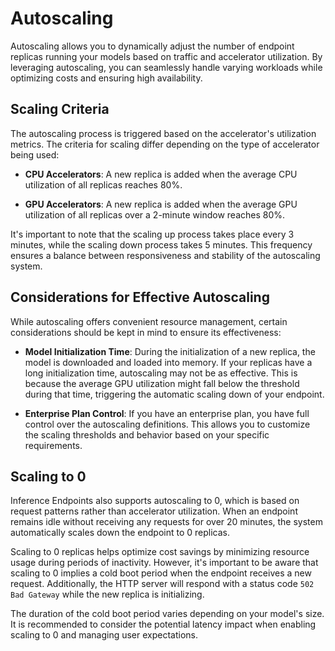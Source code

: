 # Autoscaling

Autoscaling allows you to dynamically adjust the number of endpoint replicas running your models based on traffic and accelerator utilization. By leveraging autoscaling, you can seamlessly handle varying workloads while optimizing costs and ensuring high availability.

## Scaling Criteria

The autoscaling process is triggered based on the accelerator's utilization metrics. The criteria for scaling differ depending on the type of accelerator being used:

- **CPU Accelerators**: A new replica is added when the average CPU utilization of all replicas reaches 80%.

- **GPU Accelerators**: A new replica is added when the average GPU utilization of all replicas over a 2-minute window reaches 80%.

It's important to note that the scaling up process takes place every 3 minutes, while the scaling down process takes 5 minutes. This frequency ensures a balance between responsiveness and stability of the autoscaling system.

## Considerations for Effective Autoscaling

While autoscaling offers convenient resource management, certain considerations should be kept in mind to ensure its effectiveness:

- **Model Initialization Time**: During the initialization of a new replica, the model is downloaded and loaded into memory. If your replicas have a long initialization time, autoscaling may not be as effective. This is because the average GPU utilization might fall below the threshold during that time, triggering the automatic scaling down of your endpoint.

- **Enterprise Plan Control**: If you have an enterprise plan, you have full control over the autoscaling definitions. This allows you to customize the scaling thresholds and behavior based on your specific requirements.

## Scaling to 0

Inference Endpoints also supports autoscaling to 0, which is based on request patterns rather than accelerator utilization. When an endpoint remains idle without receiving any requests for over 20 minutes, the system automatically scales down the endpoint to 0 replicas.

Scaling to 0 replicas helps optimize cost savings by minimizing resource usage during periods of inactivity. However, it's important to be aware that scaling to 0 implies a cold boot period when the endpoint receives a new request. Additionally, the HTTP server will respond with a status code `502 Bad Gateway` while the new replica is initializing.

The duration of the cold boot period varies depending on your model's size. It is recommended to consider the potential latency impact when enabling scaling to 0 and managing user expectations.

